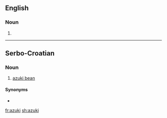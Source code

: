 ==English==

===Noun===
{{en-noun|?}}

# {{alt form|adzuki|lang=en}}

----

==Serbo-Croatian==

===Noun===
{{sh-noun|g=m}}

# [[azuki bean]]

====Synonyms====
* {{l|sh|adzuki}}

[[fr:azuki]]
[[sh:azuki]]